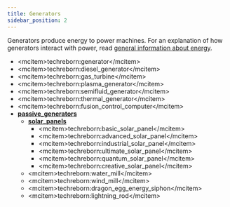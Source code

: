 ```yaml
---
title: Generators
sidebar_position: 2
---
```


<ItemImage file="generator" alt="Generators" size="200" />

Generators produce energy to power machines. For an explanation of how generators interact with power, read [general information about energy](/energy/).

- \<mcitem\>techreborn:generator\</mcitem\>
- \<mcitem\>techreborn:diesel_generator\</mcitem\>
- \<mcitem\>techreborn:gas_turbine\</mcitem\>
- \<mcitem\>techreborn:plasma_generator\</mcitem\>
- \<mcitem\>techreborn:semifluid_generator\</mcitem\>
- \<mcitem\>techreborn:thermal_generator\</mcitem\>
- \<mcitem\>techreborn:fusion_control_computer\</mcitem\>
- **[passive_generators](/energy/generators/passive_generators)**
  - **[solar_panels](/energy/generators/solar_panels)**
    - \<mcitem\>techreborn:basic_solar_panel\</mcitem\>
    - \<mcitem\>techreborn:advanced_solar_panel\</mcitem\>
    - \<mcitem\>techreborn:industrial_solar_panel\</mcitem\>
    - \<mcitem\>techreborn:ultimate_solar_panel\</mcitem\>
    - \<mcitem\>techreborn:quantum_solar_panel\</mcitem\>
    - \<mcitem\>techreborn:creative_solar_panel\</mcitem\>
  - \<mcitem\>techreborn:water_mill\</mcitem\>
  - \<mcitem\>techreborn:wind_mill\</mcitem\>
  - \<mcitem\>techreborn:dragon_egg_energy_siphon\</mcitem\>
  - \<mcitem\>techreborn:lightning_rod\</mcitem\>
